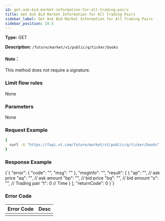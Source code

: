 ```yaml
---
id: get-ask-bid-market-information-for-all-trading-pairs
title: Get Ask Bid Market Information for All Trading Pairs
sidebar_label: Get Ask Bid Market Information for All Trading Pairs
sidebar_position: 19.5
---
```


**Type:** GET

**Description:** `/future/market/v1/public/q/ticker/books`

#### Note：

This method does not require a signature.

### Limit flow rules

None

### Parameters

None

### Request Example

```bash title="Request"
{
  curl -G "https://fapi.xt.com/future/market/v1/public/q/ticker/books"
}
```

### Response Example


<CodeBlock language="json" title="Response">
  {`{
  "error": {
    "code": "",
    "msg": ""
  },
  "msgInfo": "",
  "result": [
    {
      "ap": "", // ask price
      "aq": "", // ask amount
      "bp": "", // bid price
      "bq": "", // bid amount
      "s": "",  // Trading pair
      "t": 0    // Time
    }
  ],
  "returnCode": 0
}`}
</CodeBlock>

### Error Code

| Error Code | Desc |
|-------------|----------------|
|  |  |